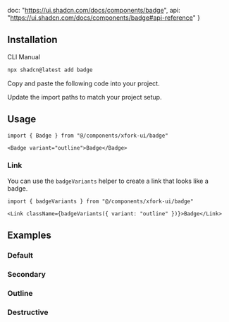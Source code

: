   doc: "https://ui.shadcn.com/docs/components/badge",
  api: "https://ui.shadcn.com/docs/components/badge#api-reference"
}

<ComponentPreview demoName="badge-demo"  />

## Installation

<Tabs defaultValue="cli">

<TabsList>
  <TabsTrigger value="cli">CLI</TabsTrigger>
  <TabsTrigger value="manual">Manual</TabsTrigger>
</TabsList>

<TabsContent value="cli">

```bash
npx shadcn@latest add badge
```

</TabsContent>

<TabsContent value="manual">

<Steps>

<Step>Copy and paste the following code into your project.</Step>

<ComponentSource name="badge" />

<Step>Update the import paths to match your project setup.</Step>

</Steps>

</TabsContent>

</Tabs>

## Usage



```tsx
import { Badge } from "@/components/xfork-ui/badge"
```

```tsx
<Badge variant="outline">Badge</Badge>
```



### Link

You can use the `badgeVariants` helper to create a link that looks like a badge.



```tsx
import { badgeVariants } from "@/components/xfork-ui/badge"
```

```tsx
<Link className={badgeVariants({ variant: "outline" })}>Badge</Link>
```



## Examples

### Default

<ComponentPreview demoName="badge-demo"  />

### Secondary

<ComponentPreview demoName="badge-secondary"  />

### Outline

<ComponentPreview demoName="badge-outline"  />

### Destructive

<ComponentPreview demoName="badge-destructive"  />